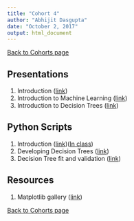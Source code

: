 ```yaml
---
title: "Cohort 4"
author: "Abhijit Dasgupta"
date: "October 2, 2017"
output: html_document
---
```


[Back to Cohorts page](../cohorts.html)

## Presentations

1. Introduction (<a href = "../present/Introduction.html" target="_blank">link</a>)
2. Introduction to Machine Learning ([link](../present/IntroToML.pdf))
3. Introduction to Decision Trees (<a href="../present/DTSlides.html" target="_blank">link</a>)

## Python Scripts

1. Introduction ([link](../scripts/Introduction.py))([In class](cohort4day1.py))
2. Developing Decision Trees ([link](../scripts/MyDT.py))
2. Decision Tree fit and validation ([link](../scripts/DTImplementation.py))

## Resources

1. Matplotlib gallery (<a href = "https://matplotlib.org/gallery.html" target = "_blank">link</a>)

[Back to Cohorts page](../cohorts.html)